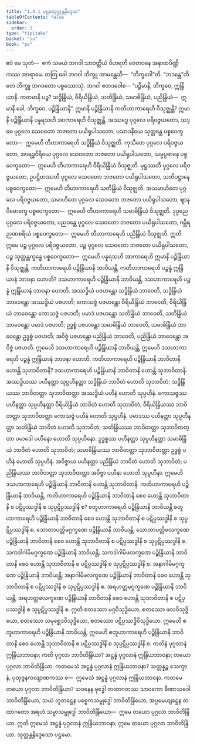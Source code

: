 ```yaml
---
title: "1.4.1 ပဌမသုတ္တန္တနိဒ္ဒေသ"
tableOfContents: false
sidebar:
  order: 1
type: "tipitaka"
basket: "su"
book: "ps"
---
```



<DynamicBreadcrumb />

<Division number="184" book="ps" e="ch" v="26" p="198">

<Paragraph number="1005" book="ps">
ဧဝံ မေ သုတံ—  ဧကံ သမယံ ဘဂဝါ သာဝတ္ထိယံ ဝိဟရတိ ဇေတဝနေ အနာထပိဏ္ဍိကဿ အာရာမေ. တတြ ခေါ ဘဂဝါ ဘိက္ခူ အာမန္တေသိ—  “ဘိက္ခဝေါ”တိ. “ဘဒန္တေ”တိ တေ ဘိက္ခူ ဘဂဝတော ပစ္စဿောသုံ. ဘဂဝါ ဧတဒဝေါစ—
</Paragraph>

<Paragraph number="1006" book="ps">
“ပဉ္စိမာနိ, ဘိက္ခဝေ, ဣန္ဒြိယာနိ. ကတမာနိ ပဉ္စ? သဒ္ဓိန္ဒြိယံ, ဝီရိယိန္ဒြိယံ, သတိန္ဒြိယံ, သမာဓိန္ဒြိယံ, ပညိန္ဒြိယံ—  ဣမာနိ ခေါ, ဘိက္ခဝေ, ပဉ္စိန္ဒြိယာနိ”.
</Paragraph>

</Division>
<Division number="185" book="ps" e="ch" v="26" p="198">

<Paragraph number="1007" book="ps">
ဣမာနိ ပဉ္စိန္ဒြိယာနိ ကတိဟာကာရေဟိ ဝိသုဇ္ဈန္တိ? ဣမာနိ ပဉ္စိန္ဒြိယာနိ ပန္နရသဟိ အာကာရေဟိ ဝိသုဇ္ဈန္တိ. အဿဒ္ဓေ ပုဂ္ဂလေ ပရိဝဇ္ဇယတော, သဒ္ဓေ ပုဂ္ဂလေ သေဝတော ဘဇတော ပယိရုပါသတော, ပသာဒနီယေ သုတ္တန္တေ ပစ္စဝေက္ခတော—  ဣမေဟိ တီဟာကာရေဟိ သဒ္ဓိန္ဒြိယံ ဝိသုဇ္ဈတိ. ကုသီတေ ပုဂ္ဂလေ ပရိဝဇ္ဇယတော, အာရဒ္ဓဝီရိယေ ပုဂ္ဂလေ သေဝတော ဘဇတော ပယိရုပါသတော, သမ္မပ္ပဓာနေ ပစ္စဝေက္ခတော—  ဣမေဟိ တီဟာကာရေဟိ ဝီရိယိန္ဒြိယံ ဝိသုဇ္ဈတိ. မုဋ္ဌဿတီ ပုဂ္ဂလေ ပရိဝဇ္ဇယတော, ဥပဋ္ဌိတဿတီ ပုဂ္ဂလေ သေဝတော ဘဇတော ပယိရုပါသတော, သတိပဋ္ဌာနေ ပစ္စဝေက္ခတော—  ဣမေဟိ တီဟာကာရေဟိ သတိန္ဒြိယံ ဝိသုဇ္ဈတိ. အသမာဟိတေ ပုဂ္ဂလေ ပရိဝဇ္ဇယတော, သမာဟိတေ ပုဂ္ဂလေ သေဝတော ဘဇတော ပယိရုပါသတော, ဈာနဝိမောက္ခေ ပစ္စဝေက္ခတော—  ဣမေဟိ တီဟာကာရေဟိ သမာဓိန္ဒြိယံ ဝိသုဇ္ဈတိ. ဒုပ္ပညေ ပုဂ္ဂလေ ပရိဝဇ္ဇယတော, ပညဝန္တေ ပုဂ္ဂလေ သေဝတော ဘဇတော ပယိရုပါသတော, ဂမ္ဘီရဉာဏစရိယံ ပစ္စဝေက္ခတော—  ဣမေဟိ တီဟာကာရေဟိ ပညိန္ဒြိယံ ဝိသုဇ္ဈတိ. ဣတိ ဣမေ ပဉ္စ ပုဂ္ဂလေ ပရိဝဇ္ဇယတော, ပဉ္စ ပုဂ္ဂလေ သေဝတော ဘဇတော ပယိရုပါသတော, ပဉ္စ သုတ္တန္တက္ခန္ဓေ ပစ္စဝေက္ခတော—  ဣမေဟိ ပန္နရသဟိ အာကာရေဟိ ဣမာနိ ပဉ္စိန္ဒြိယာနိ ဝိသုဇ္ဈန္တိ.
</Paragraph>

<Paragraph number="1008" book="ps">
ကတိဟာကာရေဟိ ပဉ္စိန္ဒြိယာနိ ဘာဝိယန္တိ, ကတိဟာကာရေဟိ ပဉ္စန္နံ ဣန္ဒြိယာနံ ဘာဝနာ ဟောတိ? ဒသဟာကာရေဟိ ပဉ္စိန္ဒြိယာနိ ဘာဝိယန္တိ, ဒသဟာကာရေဟိ ပဉ္စန္နံ ဣန္ဒြိယာနံ ဘာဝနာ ဟောတိ. အဿဒ္ဓိယံ ပဇဟန္တော သဒ္ဓိန္ဒြိယံ ဘာဝေတိ, သဒ္ဓိန္ဒြိယံ ဘာဝေန္တော အဿဒ္ဓိယံ ပဇဟတိ; ကောသဇ္ဇံ ပဇဟန္တော ဝီရိယိန္ဒြိယံ ဘာဝေတိ, ဝီရိယိန္ဒြိယံ ဘာဝေန္တော ကောသဇ္ဇံ ပဇဟတိ; ပမာဒံ ပဇဟန္တော သတိန္ဒြိယံ ဘာဝေတိ, သတိန္ဒြိယံ ဘာဝေန္တော ပမာဒံ ပဇဟတိ; ဥဒ္ဓစ္စံ ပဇဟန္တော သမာဓိန္ဒြိယံ ဘာဝေတိ, သမာဓိန္ဒြိယံ ဘာဝေန္တော ဥဒ္ဓစ္စံ ပဇဟတိ; အဝိဇ္ဇံ ပဇဟန္တော ပညိန္ဒြိယံ ဘာဝေတိ, ပညိန္ဒြိယံ ဘာဝေန္တော အဝိဇ္ဇံ ပဇဟတိ. ဣမေဟိ ဒသဟာကာရေဟိ ပဉ္စိန္ဒြိယာနိ ဘာဝိယန္တိ, ဣမေဟိ ဒသဟာကာရေဟိ ပဉ္စန္နံ ဣန္ဒြိယာနံ ဘာဝနာ ဟောတိ.
</Paragraph>

<Paragraph number="1009" book="ps">
ကတိဟာကာရေဟိ ပဉ္စိန္ဒြိယာနိ ဘာဝိတာနိ ဟောန္တိ သုဘာဝိတာနိ? ဒသဟာကာရေဟိ ပဉ္စိန္ဒြိယာနိ ဘာဝိတာနိ ဟောန္တိ သုဘာဝိတာနိ. အဿဒ္ဓိယဿ ပဟီနတ္တာ သုပ္ပဟီနတ္တာ သဒ္ဓိန္ဒြိယံ ဘာဝိတံ ဟောတိ သုဘာဝိတံ; သဒ္ဓိန္ဒြိယဿ ဘာဝိတတ္တာ သုဘာဝိတတ္တာ အဿဒ္ဓိယံ ပဟီနံ ဟောတိ သုပ္ပဟီနံ. ကောသဇ္ဇဿ ပဟီနတ္တာ သုပ္ပဟီနတ္တာ ဝီရိယိန္ဒြိယံ ဘာဝိတံ ဟောတိ သုဘာဝိတံ; ဝီရိယိန္ဒြိယဿ ဘာဝိတတ္တာ သုဘာဝိတတ္တာ ကောသဇ္ဇံ ပဟီနံ ဟောတိ သုပ္ပဟီနံ. ပမာဒဿ ပဟီနတ္တာ သုပ္ပဟီနတ္တာ သတိန္ဒြိယံ ဘာဝိတံ ဟောတိ သုဘာဝိတံ; သတိန္ဒြိယဿ ဘာဝိတတ္တာ သုဘာဝိတတ္တာ ပမာဒေါ ပဟီနော ဟောတိ သုပ္ပဟီနော. ဥဒ္ဓစ္စဿ ပဟီနတ္တာ သုပ္ပဟီနတ္တာ သမာဓိန္ဒြိယံ ဘာဝိတံ ဟောတိ သုဘာဝိတံ; သမာဓိန္ဒြိယဿ ဘာဝိတတ္တာ သုဘာဝိတတ္တာ ဥဒ္ဓစ္စံ ပဟီနံ ဟောတိ သုပ္ပဟီနံ. အဝိဇ္ဇာယ ပဟီနတ္တာ ပညိန္ဒြိယံ ဘာဝိတံ ဟောတိ သုဘာဝိတံ; ပညိန္ဒြိယဿ ဘာဝိတတ္တာ သုဘာဝိတတ္တာ အဝိဇ္ဇာ ပဟီနာ ဟောတိ သုပ္ပဟီနာ. ဣမေဟိ ဒသဟာကာရေဟိ ပဉ္စိန္ဒြိယာနိ ဘာဝိတာနိ ဟောန္တိ သုဘာဝိတာနိ.
</Paragraph>

</Division>
<Division number="186" book="ps" e="ch" v="26" p="199">

<Paragraph number="1010" book="ps">
ကတိဟာကာရေဟိ ပဉ္စိန္ဒြိယာနိ ဘာဝိယန္တိ, ကတိဟာကာရေဟိ ပဉ္စိန္ဒြိယာနိ ဘာဝိတာနိ စေဝ ဟောန္တိ သုဘာဝိတာနိ စ ပဋိပ္ပဿဒ္ဓါနိ စ သုပ္ပဋိပ္ပဿဒ္ဓါနိ စ? စတူဟာကာရေဟိ ပဉ္စိန္ဒြိယာနိ ဘာဝိယန္တိ စတူဟာကာရေဟိ ပဉ္စိန္ဒြိယာနိ ဘာဝိတာနိ စေဝ ဟောန္တိ သုဘာဝိတာနိ စ ပဋိပ္ပဿဒ္ဓါနိ စ သုပ္ပဋိပ္ပဿဒ္ဓါနိ စ. သောတာပတ္တိမဂ္ဂက္ခဏေ ပဉ္စိန္ဒြိယာနိ ဘာဝိယန္တိ; သောတာပတ္တိဖလက္ခဏေ ပဉ္စိန္ဒြိယာနိ ဘာဝိတာနိ စေဝ ဟောန္တိ သုဘာဝိတာနိ စ ပဋိပ္ပဿဒ္ဓါနိ စ သုပ္ပဋိပ္ပဿဒ္ဓါနိ စ. သကဒါဂါမိမဂ္ဂက္ခဏေ ပဉ္စိန္ဒြိယာနိ ဘာဝိယန္တိ; သကဒါဂါမိဖလက္ခဏေ ပဉ္စိန္ဒြိယာနိ ဘာဝိတာနိ စေဝ ဟောန္တိ သုဘာဝိတာနိ စ ပဋိပ္ပဿဒ္ဓါနိ စ သုပ္ပဋိပ္ပဿဒ္ဓါနိ စ. အနာဂါမိမဂ္ဂက္ခဏေ ပဉ္စိန္ဒြိယာနိ ဘာဝိယန္တိ; အနာဂါမိဖလက္ခဏေ ပဉ္စိန္ဒြိယာနိ ဘာဝိတာနိ စေဝ ဟောန္တိ သုဘာဝိတာနိ စ ပဋိပ္ပဿဒ္ဓါနိ စ သုပ္ပဋိပ္ပဿဒ္ဓါနိ စ. အရဟတ္တမဂ္ဂက္ခဏေ ပဉ္စိန္ဒြိယာနိ ဘာဝိယန္တိ; အရဟတ္တဖလက္ခဏေ ပဉ္စိန္ဒြိယာနိ ဘာဝိတာနိ စေဝ ဟောန္တိ သုဘာဝိတာနိ စ ပဋိပ္ပဿဒ္ဓါနိ စ သုပ္ပဋိပ္ပဿဒ္ဓါနိ စ. ဣတိ စတဿော မဂ္ဂဝိသုဒ္ဓိယော, စတဿော ဖလဝိသုဒ္ဓိယော, စတဿော သမုစ္ဆေဒဝိသုဒ္ဓိယော, စတဿော ပဋိပ္ပဿဒ္ဓိဝိသုဒ္ဓိယော. ဣမေဟိ စတူဟာကာရေဟိ ပဉ္စိန္ဒြိယာနိ ဘာဝိယန္တိ; ဣမေဟိ စတူဟာကာရေဟိ ပဉ္စိန္ဒြိယာနိ ဘာဝိတာနိ စေဝ ဟောန္တိ သုဘာဝိတာနိ စ ပဋိပ္ပဿဒ္ဓါနိ စ သုပ္ပဋိပ္ပဿဒ္ဓါနိ စ.
</Paragraph>

<Paragraph number="1011" book="ps">
ကတိနံ ပုဂ္ဂလာနံ ဣန္ဒြိယဘာဝနာ; ကတိ ပုဂ္ဂလာ ဘာဝိတိန္ဒြိယာ? အဋ္ဌန္နံ ပုဂ္ဂလာနံ ဣန္ဒြိယဘာဝနာ; တယော ပုဂ္ဂလာ ဘာဝိတိန္ဒြိယာ. ကတမေသံ အဋ္ဌန္နံ ပုဂ္ဂလာနံ ဣန္ဒြိယဘာဝနာ? သတ္တန္နဉ္စ သေက္ခာနံ, ပုထုဇ္ဇနကလျာဏကဿ စ—  ဣမေသံ အဋ္ဌန္နံ ပုဂ္ဂလာနံ ဣန္ဒြိယဘာဝနာ. ကတမေ တယော ပုဂ္ဂလာ ဘာဝိတိန္ဒြိယာ? သဝနေန ဗုဒ္ဓေါ တထာဂတဿ သာဝကော ခီဏာသဝေါ ဘာဝိတိန္ဒြိယော, သယံ ဘူတဋ္ဌေန ပစ္စေကသမ္ဗုဒ္ဓေါ ဘာဝိတိန္ဒြိယော, အပ္ပမေယျဋ္ဌေန တထာဂတော အရဟံ သမ္မာသမ္ဗုဒ္ဓေါ ဘာဝိတိန္ဒြိယော—  ဣမေ တယော ပုဂ္ဂလာ ဘာဝိတိန္ဒြိယာ. ဣတိ ဣမေသံ အဋ္ဌန္နံ ပုဂ္ဂလာနံ ဣန္ဒြိယဘာဝနာ; ဣမေ တယော ပုဂ္ဂလာ ဘာဝိတိန္ဒြိယာ.

</Paragraph>
</Division>

<Paragraph number="1012" type="center" book="ps">
သုတ္တန္တနိဒ္ဒေသော ပဌမော.
</Paragraph>
